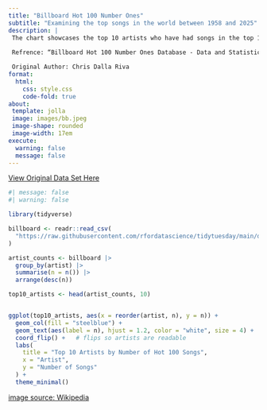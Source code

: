 ```yaml
---
title: "Billboard Hot 100 Number Ones"
subtitle: "Examining the top songs in the world between 1958 and 2025"
description: |
 The chart showcases the top 10 artists who have had songs in the top 100 songs in the world. The chart shows the total number of songs those artists had in the Billboard top 100. 
 
 Refrence: “Billboard Hot 100 Number Ones Database - Data and Statistical Services.” Princeton.edu, 2025, dss.princeton.edu/catalog/resource8613. Accessed 3 Oct. 2025.

 Original Author: Chris Dalla Riva
format:
  html:
    css: style.css
    code-fold: true
about:
 template: jolla
 image: images/bb.jpeg 
 image-shape: rounded
 image-width: 17em
execute:
  warning: false
  message: false 
---
```


[View Original Data Set Here](https://github.com/rfordatascience/tidytuesday/tree/main/data/2025/2025-08-26)

```r
#| message: false
#| warning: false

library(tidyverse)

billboard <- readr::read_csv(
  "https://raw.githubusercontent.com/rfordatascience/tidytuesday/main/data/2025/2025-08-26/billboard.csv"
)

artist_counts <- billboard |>
  group_by(artist) |>
  summarise(n = n()) |>
  arrange(desc(n))

top10_artists <- head(artist_counts, 10)


ggplot(top10_artists, aes(x = reorder(artist, n), y = n)) +
  geom_col(fill = "steelblue") +
  geom_text(aes(label = n), hjust = 1.2, color = "white", size = 4) +
  coord_flip() +   # flips so artists are readable
  labs(
    title = "Top 10 Artists by Number of Hot 100 Songs",
    x = "Artist",
    y = "Number of Songs"
  ) +
  theme_minimal()

```

[image source: Wikipedia](https://en.wikipedia.org/wiki/List_of_Billboard_Hot_100_chart_achievements_and_milestones)

